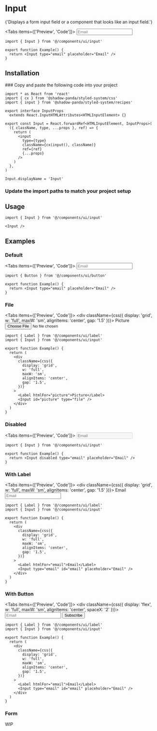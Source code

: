 
# Input

<Lead>
  {'Displays a form input field or a component that looks like an input field.'}
</Lead>

<ReferenceBadges shadcnUiLink="https://ui.shadcn.com/docs/components/input" />

<Tabs items={['Preview', 'Code']}>
  <Tab>
    <Preview>
      <Input type="email" placeholder="Email" />
    </Preview>
  </Tab>
  <Tab>

```tsx copy
import { Input } from '@/components/ui/input'

export function Example() {
  return <Input type="email" placeholder="Email" />
}
```

  </Tab>
</Tabs>

## Installation

<Steps>
### Copy and paste the following code into your project

```tsx filename="components/ui/input.tsx" copy
import * as React from 'react'
import { cx } from '@shadow-panda/styled-system/css'
import { input } from '@shadow-panda/styled-system/recipes'

export interface InputProps
  extends React.InputHTMLAttributes<HTMLInputElement> {}

export const Input = React.forwardRef<HTMLInputElement, InputProps>(
  ({ className, type, ...props }, ref) => {
    return (
      <input
        type={type}
        className={cx(input(), className)}
        ref={ref}
        {...props}
      />
    )
  },
)

Input.displayName = 'Input'
```

### Update the import paths to match your project setup

</Steps>

## Usage

```tsx copy
import { Input } from '@/components/ui/input'
```

```tsx copy
<Input />
```

## Examples

### Default

<Tabs items={['Preview', 'Code']}>
  <Tab>
    <Preview>
      <Input type="email" placeholder="Email" />
    </Preview>
  </Tab>
  <Tab>

```tsx copy
import { Button } from '@/components/ui/button'

export function Example() {
  return <Input type="email" placeholder="Email" />
}
```

  </Tab>
</Tabs>

### File

<Tabs items={['Preview', 'Code']}>
  <Tab>
    <Preview>
      <div className={css({
        display: 'grid',
        w: 'full',
        maxW: 'sm',
        alignItems: 'center',
        gap: '1.5'
      })}>
        <Label htmlFor="picture">Picture</Label>
        <Input id="picture" type="file" />
      </div>
    </Preview>
  </Tab>
  <Tab>

```tsx copy
import { Label } from '@/components/ui/label'
import { Input } from '@/components/ui/input'

export function Example() {
  return (
    <div
      className={css({
        display: 'grid',
        w: 'full',
        maxW: 'sm',
        alignItems: 'center',
        gap: '1.5',
      })}
    >
      <Label htmlFor="picture">Picture</Label>
      <Input id="picture" type="file" />
    </div>
  )
}
```

  </Tab>
</Tabs>

### Disabled

<Tabs items={['Preview', 'Code']}>
  <Tab>
    <Preview>
      <Input disabled type="email" placeholder="Email" />
    </Preview>
  </Tab>
  <Tab>

```tsx copy
import { Input } from '@/components/ui/input'

export function Example() {
  return <Input disabled type="email" placeholder="Email" />
}
```

  </Tab>
</Tabs>

### With Label

<Tabs items={['Preview', 'Code']}>
  <Tab>
    <Preview>
      <div className={css({
        display: 'grid',
        w: 'full',
        maxW: 'sm',
        alignItems: 'center',
        gap: '1.5'
      })}>
        <Label htmlFor="email">Email</Label>
        <Input type="email" id="email" placeholder="Email" />
      </div>
    </Preview>
  </Tab>
  <Tab>

```tsx copy
import { Label } from '@/components/ui/label'
import { Input } from '@/components/ui/input'

export function Example() {
  return (
    <div
      className={css({
        display: 'grid',
        w: 'full',
        maxW: 'sm',
        alignItems: 'center',
        gap: '1.5',
      })}
    >
      <Label htmlFor="email">Email</Label>
      <Input type="email" id="email" placeholder="Email" />
    </div>
  )
}
```

  </Tab>
</Tabs>

### With Button

<Tabs items={['Preview', 'Code']}>
  <Tab>
    <Preview>
      <div className={css({
        display: 'flex',
        w: 'full',
        maxW: 'sm',
        alignItems: 'center',
        spaceX: '2'
      })}>
        <Input type="email" placeholder="Email" />
        <Button type="submit">Subscribe</Button>
      </div>
    </Preview>
  </Tab>
  <Tab>

```tsx copy
import { Label } from '@/components/ui/label'
import { Input } from '@/components/ui/input'

export function Example() {
  return (
    <div
      className={css({
        display: 'grid',
        w: 'full',
        maxW: 'sm',
        alignItems: 'center',
        gap: '1.5',
      })}
    >
      <Label htmlFor="email">Email</Label>
      <Input type="email" id="email" placeholder="Email" />
    </div>
  )
}
```

  </Tab>
</Tabs>

### Form

<Callout type="warning" emoji="⚒️">
  WIP
</Callout>
